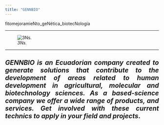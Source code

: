 ```yaml
---
title: "GENNBIO"
---
```


fitomejoramieNto_geNética_biotecNología

___


![*3Ns.*](C:\Users\Dell\Desktop\GENNBIO.github.io\GENNBIO Web2_NN.png)


___
<style>
body {text-align: justify}
</style> 


## ***GENNBIO is an Ecuadorian company created to generate solutions that contribute to the development of areas related to human development in agricultural, molecular and biotechnology sciences. As a based-science company we offer a wide range of products, and services. Get involved with these current technics to apply in your field and projects***.










